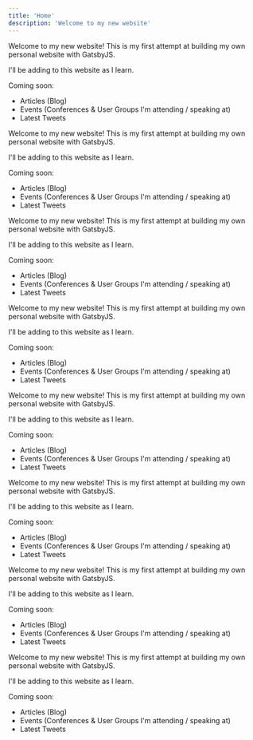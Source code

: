 ```yaml
---
title: 'Home'
description: 'Welcome to my new website'
---
```


Welcome to my new website! This is my first attempt at building my own personal website with GatsbyJS.

I'll be adding to this website as I learn.

Coming soon:

- Articles (Blog)
- Events (Conferences & User Groups I'm attending / speaking at)
- Latest Tweets

Welcome to my new website! This is my first attempt at building my own personal website with GatsbyJS.

I'll be adding to this website as I learn.

Coming soon:

- Articles (Blog)
- Events (Conferences & User Groups I'm attending / speaking at)
- Latest Tweets

Welcome to my new website! This is my first attempt at building my own personal website with GatsbyJS.

I'll be adding to this website as I learn.

Coming soon:

- Articles (Blog)
- Events (Conferences & User Groups I'm attending / speaking at)
- Latest Tweets

Welcome to my new website! This is my first attempt at building my own personal website with GatsbyJS.

I'll be adding to this website as I learn.

Coming soon:

- Articles (Blog)
- Events (Conferences & User Groups I'm attending / speaking at)
- Latest Tweets

Welcome to my new website! This is my first attempt at building my own personal website with GatsbyJS.

I'll be adding to this website as I learn.

Coming soon:

- Articles (Blog)
- Events (Conferences & User Groups I'm attending / speaking at)
- Latest Tweets

Welcome to my new website! This is my first attempt at building my own personal website with GatsbyJS.

I'll be adding to this website as I learn.

Coming soon:

- Articles (Blog)
- Events (Conferences & User Groups I'm attending / speaking at)
- Latest Tweets

Welcome to my new website! This is my first attempt at building my own personal website with GatsbyJS.

I'll be adding to this website as I learn.

Coming soon:

- Articles (Blog)
- Events (Conferences & User Groups I'm attending / speaking at)
- Latest Tweets

Welcome to my new website! This is my first attempt at building my own personal website with GatsbyJS.

I'll be adding to this website as I learn.

Coming soon:

- Articles (Blog)
- Events (Conferences & User Groups I'm attending / speaking at)
- Latest Tweets
